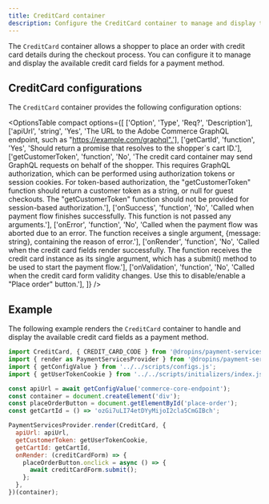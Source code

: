 ```yaml
---
title: CreditCard container
description: Configure the CreditCard container to manage and display the available credit card fields during a checkout.
---
```



The `CreditCard` container allows a shopper to place an order with credit card details during the checkout process. You can configure it to manage and display the available credit card fields for a payment method.

## CreditCard configurations

The `CreditCard` container provides the following configuration options:

<OptionsTable
  compact
  options={[
    ['Option', 'Type', 'Req?', 'Description'],
    ['apiUrl', 'string', 'Yes', 'The URL to the Adobe Commerce GraphQL endpoint, such as "https://example.com/graphql".'],
    ['getCartId', 'function', 'Yes', 'Should return a promise that resolves to the shopper`s cart ID.'],
    ['getCustomerToken', 'function', 'No', 'The credit card container may send GraphQL requests on behalf of the shopper. This requires GraphQL authorization, which can be performed using authorization tokens or session cookies. For token-based authorization, the "getCustomerToken" function should return a customer token as a string, or null for guest checkouts. The "getCustomerToken" function should not be provided for session-based authorization.'],
    ['onSuccess', 'function', 'No', 'Called when payment flow finishes successfully. This function is not passed any arguments.'],
    ['onError', 'function', 'No', 'Called when the payment flow was aborted due to an error. The function receives a single argument, {message: string}, containing the reason of error.'],
    ['onRender', 'function', 'No', 'Called when the credit card fields render successfully. The function receives the credit card instance as its single argument, which has a submit() method to be used to start the payment flow.'],
    ['onValidation', 'function', 'No', 'Called when the credit card form validity changes. Use this to disable/enable a "Place order" button.'],
  ]}
/>

## Example

The following example renders the `CreditCard` container to handle and display the available credit card fields as a payment method.

```js
import CreditCard, { CREDIT_CARD_CODE } from '@dropins/payment-services/containers/CreditCard.js';
import { render as PaymentServicesProvider } from '@dropins/payment-services/render.js';
import { getConfigValue } from '../../scripts/configs.js';
import { getUserTokenCookie } from '../../scripts/initializers/index.js';

const apiUrl = await getConfigValue('commerce-core-endpoint');
const container = document.createElement('div');
const placeOrderButton = document.getElementById('place-order');
const getCartId = () => 'ozGi7uLI74etDYyMijoI2cla5CmGIBch';

PaymentServicesProvider.render(CreditCard, {
  apiUrl: apiUrl,
  getCustomerToken: getUserTokenCookie,
  getCartId: getCartId,
  onRender: (creditCardForm) => {
    placeOrderButton.onclick = async () => {
      await creditCardForm.submit();
    };
  },
})(container);
```
